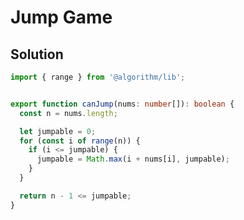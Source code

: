 # Jump Game

## Solution

```typescript filename="solution.ts" copy 
import { range } from '@algorithm/lib';


export function canJump(nums: number[]): boolean {
  const n = nums.length;

  let jumpable = 0;
  for (const i of range(n)) {
    if (i <= jumpable) {
      jumpable = Math.max(i + nums[i], jumpable);
    }
  }

  return n - 1 <= jumpable;
}
```